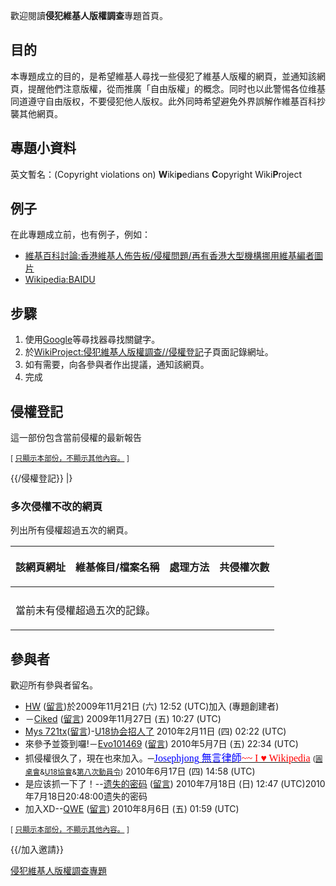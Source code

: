 {{WP:侵犯維基人版權調查專題/頁面模板}}
{{WP:侵犯維基人版權調查專題/頁面模板/new|WP:wpcp}}
{{Semi-active}}
{{软重定向|Wikipedia:中文维基百科版权事务协会}}
歡迎閱讀'''侵犯維基人版權調查'''專題首頁。

==目的==
本專題成立的目的，是希望維基人尋找一些侵犯了維基人版權的網頁，並通知該網頁，提醒他們注意版權，從而推廣「自由版權」的概念。同时也以此警惕各位维基同道遵守自由版权，不要侵犯他人版权。此外同時希望避免外界誤解作維基百科抄襲其他網頁。
==專題小資料==
英文暫名：(Copyright violations on) '''W'''iki'''p'''edians '''C'''opyright Wiki'''P'''roject

==例子==
在此專題成立前，也有例子，例如：
* [[維基百科討論:香港維基人佈告板/侵權問題/再有香港大型機構挪用維基編者圖片|維基百科討論:香港維基人佈告板/侵權問題/再有香港大型機構挪用維基編者圖片]]
* [[Wikipedia:BAIDU|Wikipedia:BAIDU]]

==步驟==
# 使用[[Google|Google]]等尋找器尋找關鍵字。
# 於[[WikiProject:侵犯維基人版權調查/侵權登記|WikiProject:侵犯維基人版權調查//侵權登記]]子頁面記錄網址。
# 如有需要，向各參與者作出提議，通知該網頁。
# 完成
==侵權登記==
這一部份包含當前侵權的最新報告 

<small>[ [[WikiProject:侵犯維基人版權調查/侵權登記|只顯示本部份，不顯示其他內容。]] ]</small>

{{/侵權登記}}
|}
===多次侵權不改的網頁===
列出所有侵權超過五次的網頁。
{| class="wikitable" border="1"
|-
!  該網頁網址
!  維基條目/檔案名稱
!  處理方法
!  共侵權次數
|-
| || || || 
|-
| colspan=4|當前未有侵權超過五次的記錄。
|}
==參與者==
歡迎所有參與者留名。
* [[User:Horacewai2|HW]] ([[User_talk:Horacewai2|留言]])於2009年11月21日 (六) 12:52 (UTC)加入 (專題創建者)
* －[[User:Ciked|Ciked]] ([[User_talk:Ciked|留言]]) 2009年11月27日 (五) 10:27 (UTC)
*[[User:Mys_721tx|Mys 721tx]]([[User_talk:Mys_721tx|留言]])-[[User:Mys_721tx/U18协会|U18协会招人了]] 2010年2月11日 (四) 02:22 (UTC)
*來參予並簽到囉!－[[User:Evo101469|Evo101469]] ([[User_talk:Evo101469|留言]]) 2010年5月7日 (五) 22:34 (UTC)
*抓侵權很久了，現在也來加入。─[[User:Josephjong|<font face="Script MT Bold" size="3" color="blue">Josephjong</font>]][[User_talk:Josephjong|<font face="DFKai-SB" size="3" color="blue"> 無言律師</font>]][[Special:用戶貢獻/Josephjong|<font face="Monotype Corsiva" size="3" color="red">~~ I ♥ Wikipedia</font>]]   <small>([[WP:RTC|圓桌會]]&[[WP:U18協會|U18協會]]&[[WP:動員令/第八次動員令|第八次動員令]])</small> 2010年6月17日 (四) 14:58 (UTC)
*是应该抓一下了！--[[User:遗失的密码|遗失的密码]] ([[User_talk:遗失的密码|留言]]) 2010年7月18日 (日) 12:47 (UTC)2010年7月18日20:48:00遗失的密码
*加入XD--[[User:Zaq1a|QWE]] ([[User_talk:Zaq1a|留言]]) 2010年8月6日 (五) 01:59 (UTC)


<small>[ [[WikiProject:侵犯維基人版權調查/加入邀請|只顯示本部份，不顯示其他內容。]] ]</small>

{{/加入邀請}}

[[Category:侵犯維基人版權調查專題|]]